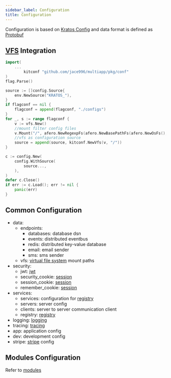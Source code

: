 ```yaml
---
sidebar_label: Configuration
title: Configuration
---
```




Configuration is based on [Kratos Config](https://go-kratos.dev/en/docs/component/config/) and data format is defined as [Protobuf](./protobuf)


## [VFS](./vfs) Integration

```go
import(
    ...
    	kitconf "github.com/jace996/multiapp/pkg/conf"
)
flag.Parse()

source := []config.Source{
    env.NewSource("KRATOS_"),
}
if flagconf == nil {
    flagconf = append(flagconf, "./configs")
}
for _, s := range flagconf {
    v := vfs.New()
    //mount filter config files
    v.Mount("/", afero.NewRegexpFs(afero.NewBasePathFs(afero.NewOsFs(), strings.TrimSpace(s)), regexp.MustCompile(`\.(json|proto|xml|yaml)$`)))
    //vfs as configuration source
    source = append(source, kitconf.NewVfs(v, "/"))
}

c := config.New(
    config.WithSource(
        source...,
    ),
)
defer c.Close()
if err := c.Load(); err != nil {
    panic(err)
}
```

## Common Configuration

- data: 
    - endpoints:
        - databases: database dsn
        - events: distributed eventbus
        - redis: distributed key-value database
        - email: email sender
        - sms: sms sender
    - vfs: [virtual file system](./vfs) mount paths
- security:
    - jwt: [jwt](./authentication#JWT)
    - security_cookie: [session](./authentication#Session)
    - session_cookie: [session](./authentication#Session)
    - remember_cookie: [session](./authentication#Session)
- services:
    - services: configuration for [registry](./registry)
    - servers: server config
    - clients: server to server communication client
    - registry: [registry](./registry)
- logging: [logging](./observability/logging)
- tracing: [tracing](./observability/tracing)
- app: application config
- dev: development config
- stripe: [stripe](https://stripe.com/) config


## Modules Configuration
Refer to [modules](../../category/modules)